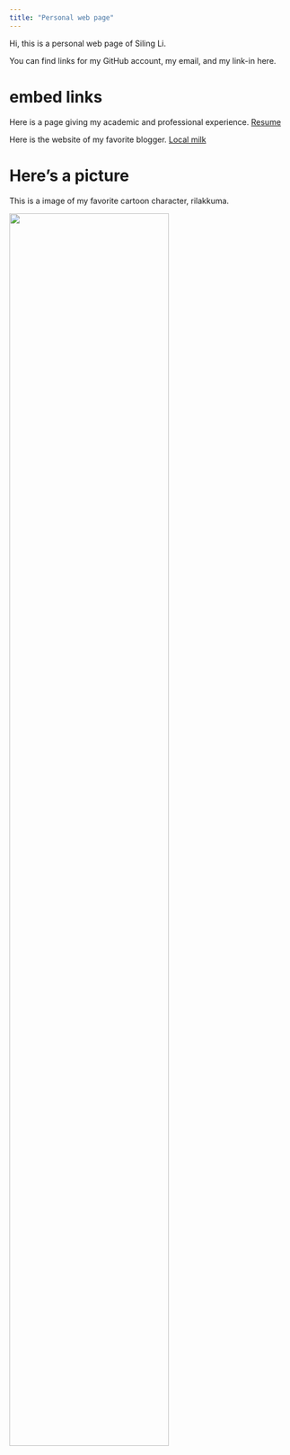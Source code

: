 ```yaml
---
title: "Personal web page"
---
```


Hi, this is a personal web page of Siling Li.

You can find links for my GitHub account, my email, and my link-in here.

# embed links

Here is a page giving my academic and professional experience. [Resume](about.html)

Here is the website of my favorite blogger. [Local milk](http://localmilkblog.com/)

# Here's a picture
This is a image of my favorite cartoon character, rilakkuma.

<img src="images/rila.jpeg" style="width:75%">

